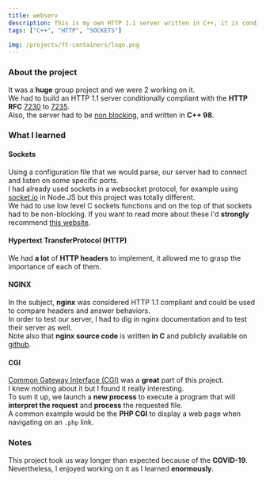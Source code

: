 ```yaml
---
title: webserv
description: This is my own HTTP 1.1 server written in C++, it is conditional compliant with the rfc 7230 to 7235.
tags: ["C++", "HTTP", "SOCKETS"]

img: /projects/ft-containers/logo.png
---
```


### About the project

It was a **huge** group project and we were 2 working on it. <br />
We had to build an HTTP 1.1 server conditionally compliant with the **HTTP RFC** [7230](https://tools.ietf.org/html/rfc7230) to [7235](https://tools.ietf.org/html/rfc7235). <br />
Also, the server had to be [non blocking](https://en.wikipedia.org/wiki/Asynchronous_I/O), and written in **C++ 98**.

### What I learned

#### Sockets

Using a configuration file that we would parse, our server had to connect and listen on some specific ports. <br />
I had already used sockets in a websocket protocol, for example using [socket.io](https://socket.io/) in Node.JS but this project was totally different. <br />
We had to use low level C sockets functions and on the top of that sockets had to be non-blocking.
If you want to read more about these I'd **strongly** recommend [this website](http://dwise1.net/pgm/sockets/blocking.html).

#### Hypertext TransferProtocol (HTTP)

We had **a lot** of **HTTP headers** to implement, it allowed me to grasp the importance of each of them.

#### NGINX

In the subject, **nginx** was considered HTTP 1.1 compliant and could be used to compare headers and answer behaviors. <br />
In order to test our server, I had to dig in nginx documentation and to test their server as well. <br />
Note also that **nginx source code** is written **in C** and publicly available on [github](https://github.com/nginx/nginx).

#### CGI

[Common Gateway Interface (CGI)](https://en.wikipedia.org/wiki/Common_Gateway_Interface) was a **great** part of this project. <br />
I knew nothing about it but I found it really interesting. <br />
To sum it up, we launch a **new process** to execute a program that will **interpret the request** and **process** the requested file. <br />
A common example would be the **PHP CGI** to display a web page when navigating on an `.php` link.

### Notes

This project took us way longer than expected because of the **COVID-19**. <br />
Nevertheless, I enjoyed working on it as I learned **enormously**.
